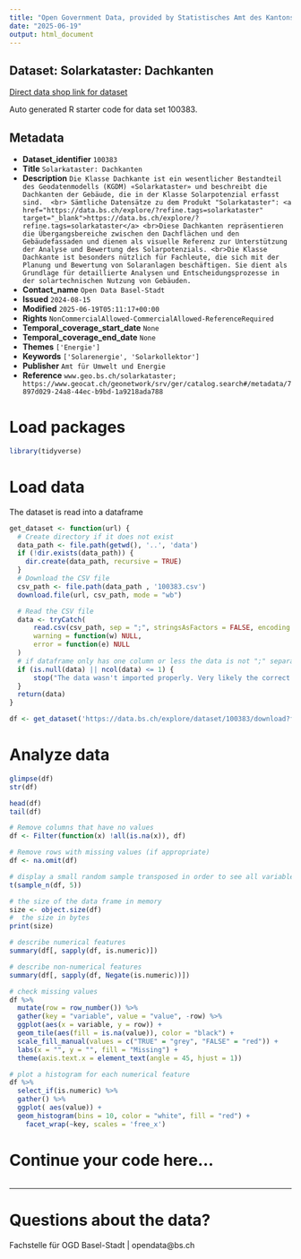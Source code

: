 ```yaml
---
title: "Open Government Data, provided by Statistisches Amt des Kantons Basel-Stadt - Fachstelle OGD"
date: "2025-06-19"
output: html_document
---
```


## Dataset: Solarkataster: Dachkanten

[Direct data shop link for dataset](https://data.bs.ch/explore/dataset/100383)

Auto generated R starter code for data set 100383.

## Metadata

- **Dataset_identifier** `100383`
- **Title** `Solarkataster: Dachkanten`
- **Description** `Die Klasse Dachkante ist ein wesentlicher Bestandteil des Geodatenmodells (KGDM) «Solarkataster» und beschreibt die Dachkanten der Gebäude, die in der Klasse Solarpotenzial erfasst sind. 
<br> Sämtliche Datensätze zu dem Produkt "Solarkataster": <a href="https://data.bs.ch/explore/?refine.tags=solarkataster" target="_blank">https://data.bs.ch/explore/?refine.tags=solarkataster</a>
<br>Diese Dachkanten repräsentieren die Übergangsbereiche zwischen den Dachflächen und den Gebäudefassaden und dienen als visuelle Referenz zur Unterstützung der Analyse und Bewertung des Solarpotenzials.
<br>Die Klasse Dachkante ist besonders nützlich für Fachleute, die sich mit der Planung und Bewertung von Solaranlagen beschäftigen. Sie dient als Grundlage für detaillierte Analysen und Entscheidungsprozesse in der solartechnischen Nutzung von Gebäuden.`
- **Contact_name** `Open Data Basel-Stadt`
- **Issued** `2024-08-15`
- **Modified** `2025-06-19T05:11:17+00:00`
- **Rights** `NonCommercialAllowed-CommercialAllowed-ReferenceRequired`
- **Temporal_coverage_start_date** `None`
- **Temporal_coverage_end_date** `None`
- **Themes** `['Energie']`
- **Keywords** `['Solarenergie', 'Solarkollektor']`
- **Publisher** `Amt für Umwelt und Energie`
- **Reference** `www.geo.bs.ch/solarkataster; https://www.geocat.ch/geonetwork/srv/ger/catalog.search#/metadata/7897d029-24a8-44ec-b9bd-1a9218ada788`


# Load packages

```r

library(tidyverse)
```

# Load data

The dataset is read into a dataframe

```r
get_dataset <- function(url) {
  # Create directory if it does not exist
  data_path <- file.path(getwd(), '..', 'data')
  if (!dir.exists(data_path)) {
    dir.create(data_path, recursive = TRUE)
  }
  # Download the CSV file
  csv_path <- file.path(data_path , '100383.csv')
  download.file(url, csv_path, mode = "wb")

  # Read the CSV file
  data <- tryCatch(
      read.csv(csv_path, sep = ";", stringsAsFactors = FALSE, encoding = "UTF-8"),
      warning = function(w) NULL,
      error = function(e) NULL
  )
  # if dataframe only has one column or less the data is not ";" separated
  if (is.null(data) || ncol(data) <= 1) {
      stop("The data wasn't imported properly. Very likely the correct separator couldn't be found.\nPlease check the dataset manually and adjust the code.")
  }
  return(data)
}
```

```r

df <- get_dataset('https://data.bs.ch/explore/dataset/100383/download?format=csv&timezone=Europe%2FZurich')

```

# Analyze data

```r

glimpse(df)
str(df)

head(df)
tail(df)

```

```r
# Remove columns that have no values
df <- Filter(function(x) !all(is.na(x)), df)

# Remove rows with missing values (if appropriate)
df <- na.omit(df)
```

```r
# display a small random sample transposed in order to see all variables
t(sample_n(df, 5))
```

```r
# the size of the data frame in memory
size <- object.size(df)
#  the size in bytes
print(size)
```

```r
# describe numerical features
summary(df[, sapply(df, is.numeric)])
```

```r
# describe non-numerical features
summary(df[, sapply(df, Negate(is.numeric))])
```

```r
# check missing values
df %>%
  mutate(row = row_number()) %>%
  gather(key = "variable", value = "value", -row) %>%
  ggplot(aes(x = variable, y = row)) +
  geom_tile(aes(fill = is.na(value)), color = "black") +
  scale_fill_manual(values = c("TRUE" = "grey", "FALSE" = "red")) +
  labs(x = "", y = "", fill = "Missing") +
  theme(axis.text.x = element_text(angle = 45, hjust = 1))
```

```r
# plot a histogram for each numerical feature
df %>%
  select_if(is.numeric) %>%
  gather() %>%
  ggplot( aes(value)) +
  geom_histogram(bins = 10, color = "white", fill = "red") +
    facet_wrap(~key, scales = 'free_x')
```

# Continue your code here...

```r

```
------------------------------------------------------------------------

# Questions about the data?

Fachstelle für OGD Basel-Stadt | opendata@bs.ch
